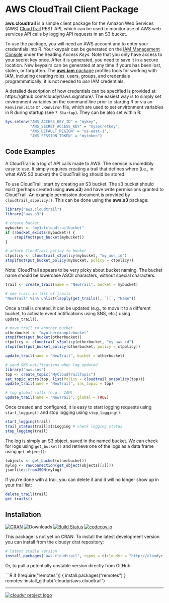 # AWS CloudTrail Client Package

**aws.cloudtrail** is a simple client package for the Amazon Web Services (AWS) [CloudTrail](https://aws.amazon.com/cloudtrail/) REST API, which can be used to monitor use of AWS web services API calls by logging API requests in an S3 bucket.

To use the package, you will need an AWS account and to enter your credentials into R. Your keypair can be generated on the [IAM Management Console](https://aws.amazon.com/) under the heading *Access Keys*. Note that you only have access to your secret key once. After it is generated, you need to save it in a secure location. New keypairs can be generated at any time if yours has been lost, stolen, or forgotten. The [**aws.iam** package](https://github.com/cloudyr/aws.iam) profiles tools for working with IAM, including creating roles, users, groups, and credentials programmatically; it is not needed to *use* IAM credentials.

A detailed description of how credentials can be specified is provided at: https://github.com/cloudyr/aws.signature/. The easiest way is to simply set environment variables on the command line prior to starting R or via an `Renviron.site` or `.Renviron` file, which are used to set environment variables in R during startup (see `? Startup`). They can be also set within R:

```R
Sys.setenv("AWS_ACCESS_KEY_ID" = "mykey",
           "AWS_SECRET_ACCESS_KEY" = "mysecretkey",
           "AWS_DEFAULT_REGION" = "us-east-1",
           "AWS_SESSION_TOKEN" = "mytoken")
```


## Code Examples

A CloudTrail is a log of API calls made to AWS. The service is incredibly easy to use. It simply requires creating a trail that defines where (i.e., in what AWS S3 bucket) the CloudTrail log should be stored.

To use CloudTrail, start by creating an S3 bucket. The s3 bucket should exist (perhaps created using **aws.s3**) and have write permissions granted to CloudTrail. An example permission document is provided by `cloudtrail_s3policy()`. This can be done using the **aws.s3** package:

```R
library("aws.cloudtrail")
library("aws.s3")

# create bucket
mybucket <- "my1stcloudtrailbucket"
if (!bucket_exists(mybucket)) {
    stopifnot(put_bucket(mybucket))
}

# attach CloudTrail policy to bucket
ctpolicy <- cloudtrail_s3policy(mybucket, "my_aws_id")
stopifnot(put_bucket_policy(mybucket, policy = ctpolicy))
```

Note: CloudTrail appears to be very picky about bucket naming. The bucket name should be lowercase ASCII characters, without special characters.

```R
trail <- create_trail(name = "NewTrail", bucket = mybucket)

# see trail in list of trails
"NewTrail" %in% unlist(lapply(get_trails(), `[[`, "Name"))
```

Once a trail is created, it can be updated (e.g., to move it to a different bucket, to activate event notifications using SNS, etc.) using `update_trail()`.

```R
# move trail to another bucket
otherbucket <- "myotherexamplebucket"
stopifnot(put_bucket(otherbucket))
ctpolicy <- cloudtrail_s3policy(otherbucket, "my_aws_id")
stopifnot(put_bucket_policy(otherbucket, policy = ctpolicy))

update_trail(name = "NewTrail", bucket = otherbucket)

# send SNS notifications when log updated
library("aws.sns")
top <- create_topic("MyCloudTrailTopic")
set_topic_attrs(top, list(Policy = cloudtrail_snspolicy(top)))
update_trail(name = "NewTrail", sns_topic = top)

# log global calls (e.g., IAM)
update_trail(name = "NewTrail", global = TRUE)
```

Once created and configured, it is easy to start logging requests using `start_logging()` and stop logging using `stop_logging()`:

```R
start_logging(trail)
trail_status(trail)$IsLogging # check logging status
stop_logging(trail)
```

The log is simply an S3 object, saved in the named bucket. We can check for logs using `get_bucket()` and retrieve one of the logs as a data frame using `get_object()`:

```R
(objects <- get_bucket(otherbucket))
mylog <- rawConnection(get_object(objects[[2]]))
jsonlite::fromJSON(mylog)
```

If you're done with a trail, you can delete it and it will no longer show up in your trail list:

```R
delete_trail(trail)
get_trails()
```


## Installation ##

[![CRAN](https://www.r-pkg.org/badges/version/aws.cloudtrail)](https://cran.r-project.org/package=aws.cloudtrail)
![Downloads](https://cranlogs.r-pkg.org/badges/aws.cloudtrail)
[![Build Status](https://travis-ci.org/cloudyr/aws.cloudtrail.png?branch=master)](https://travis-ci.org/cloudyr/aws.cloudtrail)
[![codecov.io](https://codecov.io/github/cloudyr/aws.cloudtrail/coverage.svg?branch=master)](https://codecov.io/github/cloudyr/aws.cloudtrail?branch=master)

This package is not yet on CRAN. To install the latest development version you can install from the cloudyr drat repository:

```R
# latest stable version
install.packages("aws.cloudtrail", repos = c(cloudyr = "http://cloudyr.github.io/drat", getOption("repos")))
```

Or, to pull a potentially unstable version directly from GitHub:

```R
if (!require("remotes")) {
    install.packages("remotes")
}
remotes::install_github("cloudyr/aws.cloudtrail")

---
[![cloudyr project logo](http://i.imgur.com/JHS98Y7.png)](https://github.com/cloudyr)
